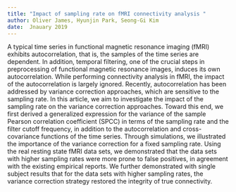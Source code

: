 ```yaml
---
title: "Impact of sampling rate on fMRI connectivity analysis " 
author: Oliver James, Hyunjin Park, Seong-Gi Kim 
date:  Jnauary 2019
---
```


A typical time series in functional magnetic resonance imaging (fMRI) exhibits autocorrelation, that is, the samples of the time series are dependent. In addition, temporal filtering, one of the crucial steps in preprocessing of functional magnetic resonance images, induces its own autocorrelation. While performing connectivity analysis in fMRI, the impact of the autocorrelation is largely ignored. Recently, autocorrelation has been addressed by variance correction approaches, which are sensitive to the sampling rate. In this article, we aim to investigate the impact of the sampling rate on the variance correction approaches. Toward this end, we first derived a generalized expression for the variance of the sample Pearson correlation coefficient (SPCC) in terms of the sampling rate and the filter cutoff frequency, in addition to the autocorrelation and cross-covariance functions of the time series. Through simulations, we illustrated the importance of the variance correction for a fixed sampling rate. Using the real resting state fMRI data sets, we demonstrated that the data sets with higher sampling rates were more prone to false positives, in agreement with the existing empirical reports. We further demonstrated with single subject results that for the data sets with higher sampling rates, the variance correction strategy restored the integrity of true connectivity.
